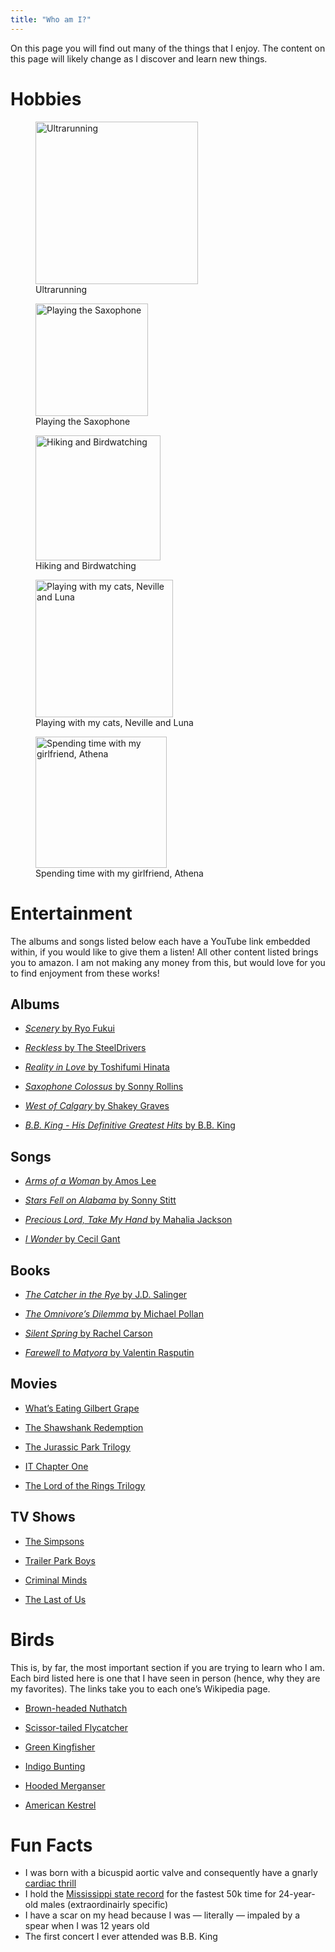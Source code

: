 ```yaml
---
title: "Who am I?"
---
```


On this page you will find out many of the things that I enjoy. The content on this page will likely change as I discover and learn new things. 

# Hobbies

::: {layout-nrow=2}
![Ultrarunning](/Images/Running.JPG){width=260}

![Playing the Saxophone](/Images/Saxophone.JPG){width=180}

![Hiking and Birdwatching](/Images/Hiking.jpg){width=200}

![Playing with my cats, Neville and Luna](/Images/Cats.png){width=220}

![Spending time with my girlfriend, Athena](/Images/Athena.jpg){width=210}
:::

# Entertainment

The albums and songs listed below each have a YouTube link embedded within, if you would like to give them a listen! All other content listed brings you to amazon. I am not making any money from this, but would love for you to find enjoyment from these works!

## Albums

 - [*Scenery* by Ryo Fukui](https://www.youtube.com/watch?v=Hrr3dp7zRQY)

 - [*Reckless* by The SteelDrivers](https://www.youtube.com/watch?v=ZKszWOENSN8&list=OLAK5uy_kLFMjStTdNJulUQ9d1L4AdJnL0vnBCX7M)

 - [*Reality in Love* by Toshifumi Hinata](https://www.youtube.com/watch?v=xLwJzlk8Mto)

 - [*Saxophone Colossus* by Sonny Rollins](https://www.youtube.com/watch?v=1BBcGemV9mY)

 - [*West of Calgary* by Shakey Graves](https://www.youtube.com/watch?v=crU82OxK9U0)

 - [*B.B. King - His Definitive Greatest Hits* by B.B. King](https://www.youtube.com/watch?v=zBUiPrjxxxE)


## Songs

 - [*Arms of a Woman* by Amos Lee](https://www.youtube.com/watch?v=Th4SwSpaRWU)

 - [*Stars Fell on Alabama* by Sonny Stitt](https://www.youtube.com/watch?v=t-rPyf9BpHM)

 - [*Precious Lord, Take My Hand* by Mahalia Jackson](https://www.youtube.com/watch?v=uYUwO6_lysw)

 - [*I Wonder* by Cecil Gant](https://www.youtube.com/watch?v=QHLqFFpnJiQ "")


## Books

 - [*The Catcher in the Rye* by J.D. Salinger](https://www.amazon.com/Catcher-Rye-J-D-Salinger/dp/0316769177/ref=sr_1_1?crid=D1IK00GZ9B1G&keywords=the+catcher+in+the+rye&qid=1690397627&sprefix=the+catcher+in+the+rye%2Caps%2C121&sr=8-1)

 - [*The Omnivore's Dilemma* by Michael Pollan](https://www.amazon.com/The-Omnivores-Dilemma-audiobook/dp/B000FDJ3FU/ref=sr_1_1?crid=LNSBWT59W23Z&keywords=the+omnivore%27s+dilemma&qid=1690397646&sprefix=the+omnivo%2Caps%2C114&sr=8-1)

 - [*Silent Spring* by Rachel Carson](https://www.amazon.com/Silent-Spring-Rachel-Carson-audiobook/dp/B07KWDN6SH/ref=sr_1_1?crid=1GKN385CRVNII&keywords=silent+spring+carson&qid=1690397700&s=audible&sprefix=silent+spring+carson%2Caudible%2C90&sr=1-1)

 - [*Farewell to Matyora* by Valentin Rasputin](https://www.amazon.com/Farewell-European-Classics-Valentin-Rasputin/dp/0810113295/ref=sr_1_1?crid=16WWUBSU0Q28V&keywords=Farewell+to+matyora&qid=1690397670&s=audible&sprefix=farewell+to+matyora%2Caudible%2C98&sr=1-1)

## Movies

 - [What's Eating Gilbert Grape](https://www.amazon.com/Whats-Eating-Gilbert-Grape-Johnny/dp/B008Q0CG1M/ref=sr_1_1?keywords=what%27s+eating+gilbert+grape&qid=1690397974&s=audible&sprefix=what%27s+eating+%2Caudible%2C103&sr=1-1-catcorr)

 - [The Shawshank Redemption](https://www.amazon.com/Shawshank-Redemption-Tim-Robbins/dp/B0091X4HQA/ref=sr_1_1?keywords=the+shawshank+redemption&qid=1690397998&s=instant-video&sprefix=the+shaw%2Cinstant-video%2C109&sr=1-1)

 - [The Jurassic Park Trilogy](https://www.amazon.com/Jurassic-World-Ultimate-Collection-1-6/dp/B0B5W2J17V/ref=sr_1_7?keywords=jurassic+park+ultimate+trilogy&qid=1690398026&s=instant-video&sprefix=jurassic+park+trilogy%2Cinstant-video%2C147&sr=1-7)

 - [IT Chapter One](https://www.amazon.com/Jaeden-Lieberher/dp/B0756VMDV5/ref=sr_1_1?crid=4MXDKAKBYVS8&keywords=IT+Chapter+1&qid=1690398082&s=instant-video&sprefix=it+chapter+1%2Cinstant-video%2C109&sr=1-1)

 - [The Lord of the Rings Trilogy](https://www.amazon.com/s?k=lord+of+the+rings+trilogy&i=instant-video&crid=2K1AJVGM03Q4S&sprefix=lord+of+the+rings+trilog%2Cinstant-video%2C103&ref=nb_sb_noss_2)

## TV Shows

 - [The Simpsons](https://www.amazon.com/s?k=the+simpsons&i=instant-video&crid=3QLYOQIB1D8AA&sprefix=the+simpsons%2Cinstant-video%2C114&ref=nb_sb_noss_1)

 - [Trailer Park Boys](https://www.amazon.com/s?k=trailer+park+boys&i=instant-video&sprefix=trailer+park%2Cinstant-video%2C110&ref=nb_sb_ss_ts-doa-p_1_12)

 - [Criminal Minds](https://www.amazon.com/s?k=criminal+minds&i=instant-video&crid=1JUBWD10NHZLU&sprefix=criminal+minds%2Cinstant-video%2C113&ref=nb_sb_noss_2)

 - [The Last of Us](https://www.amazon.com/Last-Us-Season-Dandridge-Gabriel/dp/B0BX1LJ95J/ref=sr_1_1?crid=32YJ4MNNR2BT&keywords=the+last+of+us&qid=1690398167&s=instant-video&sprefix=the+last+of+us%2Cinstant-video%2C119&sr=1-1)


# Birds
This is, by far, the most important section if you are trying to learn who I am. Each bird listed here is one that I have seen in person (hence, why they are my favorites). The links take you to each one's Wikipedia page. \n

 - [Brown-headed Nuthatch](https://en.wikipedia.org/wiki/Brown-headed_nuthatch)

 - [Scissor-tailed Flycatcher](https://en.wikipedia.org/wiki/Scissor-tailed_flycatcher)

 - [Green Kingfisher](https://en.wikipedia.org/wiki/Green_kingfisher)

 - [Indigo Bunting](https://en.wikipedia.org/wiki/Indigo_bunting)

 - [Hooded Merganser](https://en.wikipedia.org/wiki/Hooded_merganser)

 - [American Kestrel](https://en.wikipedia.org/wiki/American_kestrel)


# Fun Facts
 - I was born with a bicuspid aortic valve and consequently have a gnarly [cardiac thrill](https://en.wikipedia.org/wiki/Heart_murmur)
 - I hold the [Mississippi state record](http://staterunningrecords.com/asp/records.asp?action=processsearch&state=MS&distance=50%20Km&sex=MALE) for the fastest 50k time for 24-year-old males (extraordinairly specific)
 - I have a scar on my head because I was --- literally --- impaled by a spear when I was 12 years old
 - The first concert I ever attended was B.B. King


